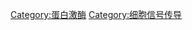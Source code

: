 {{Commonscat|Tyrosine kinases}}

[[Category:蛋白激酶|Category:蛋白激酶]]
[[Category:细胞信号传导|Category:细胞信号传导]]